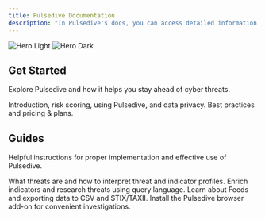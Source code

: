 ```yaml
---
title: Pulsedive Documentation
description: "In Pulsedive's docs, you can access detailed information on platform capabilities, data formats, API usage, integration workflows, and best practices for leveraging threat intelligence in operational environments."
---
```


<img
  className="block dark:hidden"
  src="/images/hero-light.png"
  alt="Hero Light"
/>
<img
  className="hidden dark:block"
  src="/images/hero-dark.png"
  alt="Hero Dark"
/>

## Get Started

Explore Pulsedive and how it helps you stay ahead of cyber threats.

<CardGroup cols={2}>
  <Card
    title="Learn the Basics"
    icon="pen-to-square"
    href="https://pulsedive.mintlify.app/intro-pulsedive/pulsedive"
  >
    Introduction, risk scoring, using Pulsedive, and data privacy.
  </Card>
  <Card
    title="Plan & Design"
    icon="image"
    href="https://pulsedive.mintlify.app/plan-design/best-practices"
  >
    Best practices and pricing & plans.
  </Card>
</CardGroup>

## Guides

Helpful instructions for proper implementation and effective use of Pulsedive.

<CardGroup cols={2}>
  <Card
    title="Research Existing Threats and Indicators"
    icon="palette"
    href="https://pulsedive.mintlify.app/research-existing-threats-indicators/what-are-threats-and-indicators"
  >
    What threats are and how to interpret threat and indicator profiles.
  </Card>
  <Card
    title="Query Data"
    icon="code"
    href="https://pulsedive.mintlify.app/query-data/query-language"
  >
    Enrich indicators and research threats using query language.
  </Card>
  <Card
    title="Export"
    icon="screwdriver-wrench"
    href="https://pulsedive.mintlify.app/export/what-is-a-feed"
  >
    Learn about Feeds and exporting data to CSV and STIX/TAXII.
  </Card>
  <Card
    title="Add-On"
    icon="stars"
    href="https://pulsedive.mintlify.app/integrations/add-on"
  >
    Install the Pulsedive browser add-on for convenient investigations.
  </Card>
</CardGroup>
